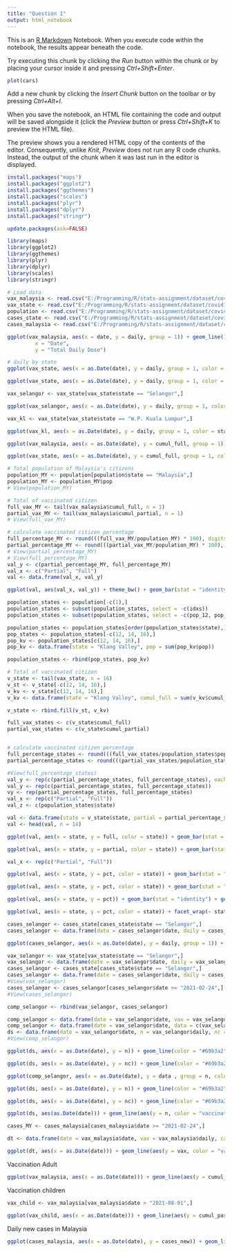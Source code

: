 ```yaml
---
title: "Question 1"
output: html_notebook
---
```


This is an [R Markdown](http://rmarkdown.rstudio.com) Notebook. When you execute code within the notebook, the results appear beneath the code.

Try executing this chunk by clicking the *Run* button within the chunk or by placing your cursor inside it and pressing *Ctrl+Shift+Enter*.

```r
plot(cars)
```

Add a new chunk by clicking the *Insert Chunk* button on the toolbar or by pressing *Ctrl+Alt+I*.

When you save the notebook, an HTML file containing the code and output will be saved alongside it (click the *Preview* button or press *Ctrl+Shift+K* to preview the HTML file).

The preview shows you a rendered HTML copy of the contents of the editor. Consequently, unlike *Knit*, *Preview* does not run any R code chunks. Instead, the output of the chunk when it was last run in the editor is displayed.

```r
install.packages("maps")
install.packages("ggplot2")
install.packages("ggthemes")
install.packages("scales")
install.packages("plyr")
install.packages("dplyr")
install.packages("stringr")
```

```r
update.packages(ask=FALSE)
```

```r
library(maps)
library(ggplot2)
library(ggthemes)
library(plyr)
library(dplyr)
library(scales)
library(stringr)
```

```r
# Load data 
vax_malaysia <- read.csv("E:/Programming/R/stats-assignment/dataset/covid19-public-main/vaccination/vax_malaysia.csv")
vax_state <- read.csv("E:/Programming/R/stats-assignment/dataset/covid19-public-main/vaccination/vax_state.csv")
population <- read.csv("E:/Programming/R/stats-assignment/dataset/covid19-public-main/static/population.csv")
cases_state <- read.csv("E:/Programming/R/stats-assignment/dataset/covid19-public-main/epidemic/cases_state.csv")
cases_malaysia <- read.csv("E:/Programming/R/stats-assignment/dataset/covid19-public-main/epidemic/cases_malaysia.csv")
```

```r
ggplot(vax_malaysia, aes(x = date, y = daily, group = 1)) + geom_line() + labs(title = "Daily Vaccination dose",
         x = "Date",
         y = "Total Daily Dose")
```

```r
# daily by state
ggplot(vax_state, aes(x = as.Date(date), y = daily, group = 1, color = state)) + geom_line() + labs(title = "Daily Vaccination Doses by State", x = "Date", y = "Total Daily Dose", color = "State") + theme_fivethirtyeight() + theme(axis.title = element_text()) + scale_x_date(date_breaks = "1 month", labels = date_format("%d-%b"))
```

```r
ggplot(vax_state, aes(x = as.Date(date), y = daily, group = 1, color = state)) + geom_line() + labs(title = "Daily Vaccination Doses by State", x = "Date", y = "Total Daily Dose", color = "State") + theme_fivethirtyeight() + theme(axis.title = element_text()) + scale_x_date(date_breaks = "1 month", labels = date_format("%d-%b"))
```

```r
vax_selangor <- vax_state[vax_state$state == "Selangor",]

ggplot(vax_selangor, aes(x = as.Date(date), y = daily, group = 1, color = state)) + geom_line() + labs(title = "Daily Vaccination Doses by State", x = "Date", y = "Total Daily Dose", color = "State") + theme_fivethirtyeight() + theme(axis.title = element_text()) + scale_x_date(date_breaks = "1 month", labels = date_format("%d-%b"))

```

```r
vax_kl <- vax_state[vax_state$state == "W.P. Kuala Lumpur",]

ggplot(vax_kl, aes(x = as.Date(date), y = daily, group = 1, color = state)) + geom_line() + labs(title = "Daily Vaccination Doses by State", x = "Date", y = "Total Daily Dose", color = "State") + theme_fivethirtyeight() + theme(axis.title = element_text()) + scale_x_date(date_breaks = "1 month", labels = date_format("%d-%b"))

```

```r
ggplot(vax_malaysia, aes(x = as.Date(date), y = cumul_full, group = 1)) + scale_y_continuous(breaks = pretty_breaks(), labels = comma) + geom_line() + labs(title = "Cumulative Full Vaccination Doses in Malaysia", x = "Date", y = "Dose", color = "blue") + theme_fivethirtyeight() + theme(axis.title = element_text()) + scale_x_date(date_breaks = "1 month", labels = date_format("%d-%b"))
```

```r
ggplot(vax_state, aes(x = as.Date(date), y = cumul_full, group = 1, color = state)) + scale_y_continuous(breaks = pretty_breaks(), labels = comma) + geom_line() + labs(title = str_wrap("Cumulative Full Vaccination Doses in Malaysia by State", 40), x = "Date", y = "Dose", color = "State") + theme_fivethirtyeight() + theme(axis.title = element_text()) + scale_x_date(date_breaks = "1 month", labels = date_format("%d-%b"))
```

```r
# Total population of Malaysia's citizens
population_MY <- population[population$state == "Malaysia",]
population_MY <- population_MY$pop
# View(population_MY)

# Total of vaccinated citizen
full_vax_MY <- tail(vax_malaysia$cumul_full, n = 1)
partial_vax_MY <- tail(vax_malaysia$cumul_partial, n = 1)
# View(full_vax_MY)

# calculate vaccinated citizen percentage
full_percentage_MY <- round(((full_vax_MY/population_MY) * 100), digits = 2)
partial_percentage_MY <- round(((partial_vax_MY/population_MY) * 100), digits = 2)
# View(partial_percentage_MY)
# View(full_percentage_MY)
val_y <- c(partial_percentage_MY, full_percentage_MY)
val_x <- c("Partial", "Full")
val <- data.frame(val_x, val_y)

ggplot(val, aes(val_x, val_y)) + theme_bw() + geom_bar(stat = "identity", fill = c("#aef359", "#3cb043")) + geom_text(aes(label = val_y), vjust = -0.3, size = 4) + labs(x = "Status", y = "Percentage (%)", title = "Vaccination Status in Malaysia") + ylim(0, 100)
```

```r
population_states <- population[-c(1),]
population_states <- subset(population_states, select = -c(idxs))
population_states <- subset(population_states, select = -c(pop_12, pop_18, pop_60))

population_states <- population_states[order(population_states$state),]
pop_states <- population_states[-c(12, 14, 16),]
pop_kv <- population_states[c(12, 14, 16),]
pop_kv <- data.frame(state = "Klang Valley", pop = sum(pop_kv$pop))

population_states <- rbind(pop_states, pop_kv)

# Total of vaccinated citizen
v_state <- tail(vax_state, n = 16)
v_st <- v_state[-c(12, 14, 16),]
v_kv <- v_state[c(12, 14, 16),]
v_kv <- data.frame(state = "Klang Valley", cumul_full = sum(v_kv$cumul_full), cumul_partial = sum(v_kv$cumul_partial))

v_state <- rbind.fill(v_st, v_kv)

full_vax_states <- c(v_state$cumul_full)
partial_vax_states <- c(v_state$cumul_partial)


# calculate vaccinated citizen percentage
full_percentage_states <- round(((full_vax_states/population_states$pop) * 100), digits = 2)
partial_percentage_states <- round(((partial_vax_states/population_states$pop) * 100), digits = 2)

#View(full_percentage_states)
val_y <- rep(c(partial_percentage_states, full_percentage_states), each = 1)
val_y <- rep(c(partial_percentage_states, full_percentage_states))
vy <- rep(partial_percentage_states, full_percentage_states)
val_x <- rep(c("Partial", "Full"))
val_z <- c(population_states$state)

val <- data.frame(state = v_state$state, partial = partial_percentage_states, full = full_percentage_states, pct = val_y)
val <- head(val, n = 14)

ggplot(val, aes(x = state, y = full, color = state)) + geom_bar(stat = "identity", fill = "white") + geom_text(aes(label = full), hjust = 1.5 , size = 3.5) + ylim(0, 100) + labs(x = "State", y = "Percentage (%)", title = "Fully Vaccinated Status by State") + theme(legend.position = "none") + coord_flip()

ggplot(val, aes(x = state, y = partial, color = state)) + geom_bar(stat = "identity", fill = "white") + geom_text(aes(label = partial), hjust = 1.5 , size = 3.5) + ylim(0, 100) + labs(x = "State", y = "Percentage (%)", title = "Partially Vaccinated Status by State") + theme(legend.position = "none") + coord_flip()

```

```r
val_x <- rep(c("Partial", "Full"))

ggplot(val, aes(x = state, y = pct, color = state)) + geom_bar(stat = "identity", position = position_dodge(0.8), aes(fill = factor(pct), color = state), width = 0.8) + geom_text(aes(label = full, hjust = -2), size = 3) + labs(x = "State", y = "Percentage (%)", title = "Vaccinated Status in Malaysia") + theme(legend.position = "none") + ylim(0, 100) + coord_flip()

ggplot(val, aes(x = state, y = pct, color = state)) + geom_bar(stat = "identity", position = position_dodge(0.8), aes(fill = factor(pct), color = state), width = 0.8) + geom_text(aes(label = full, hjust = -2), size = 3) + facet_wrap(~ state) + geom_density(alpha = 0.5) + labs(x = "State", y = "Percentage (%)", title = "Vaccinated Status in Malaysia") + theme(legend.position = "none") + ylim(0, 100) + coord_flip()

ggplot(val, aes(x = state, y = pct)) + geom_bar(stat = "identity") + geom_text(aes(label = full, hjust = -2), size = 3) + labs(x = "State", y = "Percentage (%)", title = "Vaccinated Status in Malaysia") + theme(legend.position = "none") + ylim(0, 100)

ggplot(val, aes(x = state, y = pct, color = state)) + facet_wrap(~ state) + geom_density(alpha = 0.5) + labs(x = "State", y = "Percentage (%)", title = "Vaccinated Status in Malaysia") + theme(legend.position = "none") + ylim(0, 100)
```

```r
cases_selangor <- cases_state[cases_state$state == "Selangor",]
cases_selangor <- data.frame(date = cases_selangor$date, daily = cases_selangor$cases_new)

ggplot(cases_selangor, aes(x = as.Date(date), y = daily, group = 1)) + geom_line() + labs(title = "Daily New Cases in Selangor", x = "Date", y = "Total Daily Dose", color = "State") + theme_fivethirtyeight() + theme(axis.title = element_text()) + scale_x_date(date_breaks = "3 month", labels = date_format("%d-%b-%y"))
```

```r
vax_selangor <- vax_state[vax_state$state == "Selangor",]
vax_selangor <- data.frame(date = vax_selangor$date, daily = vax_selangor$daily)
cases_selangor <- cases_state[cases_state$state == "Selangor",]
cases_selangor <- data.frame(date = cases_selangor$date, daily = cases_selangor$cases_new)
#View(vax_selangor)
cases_selangor <- cases_selangor[cases_selangor$date >= "2021-02-24",]
#View(cases_selangor)

comp_selangor <- rbind(vax_selangor, cases_selangor)

comp_selangor <- data.frame(date = vax_selangor$date, vax = vax_selangor$daily, case = cases_selangor$daily)
comp_selangor <- data.frame(date = vax_selangor$date, data = c(vax_selangor$daily, cases_selangor$daily), n = rep(c("Cases", "Vax"), each = 1))
ds <- data.frame(date = vax_selangor$date, n = vax_selangor$daily, nc = cases_selangor$daily)
#View(comp_selangor)

ggplot(ds, aes(x = as.Date(date), y = n)) + geom_line(color = "#69b3a2") + labs(title = "Daily Vaccination Dose in Selangor", x = "Date", y = "Total Daily Dose", color = "State") + theme_fivethirtyeight() + theme(axis.title = element_text()) + scale_x_date(date_breaks = "1 month", labels = date_format("%d-%b"))

ggplot(ds, aes(x = as.Date(date), y = nc)) + geom_line(color = "#69b3a2") + labs(title = "Daily New Cases in Selangor", x = "Date", y = "Total Daily Dose", color = "State") + theme_fivethirtyeight() + theme(axis.title = element_text()) + scale_x_date(date_breaks = "1 month", labels = date_format("%d-%b"))

ggplot(comp_selangor, aes(x = as.Date(date), y = data , group = n, color = data)) + geom_line() + labs(title = "Daily New Cases in Selangor", x = "Date", y = "Total Daily Dose", color = "State") + theme_fivethirtyeight() + theme(axis.title = element_text()) + scale_x_date(date_breaks = "1 month", labels = date_format("%d-%b")) + theme(legend.position = "none")
```

```r
ggplot(ds, aes(x = as.Date(date), y = n)) + geom_line(color = "#69b3a2") + labs(title = "Daily Vaccination Dose in Selangor", x = "Date", y = "Total Daily Dose", color = "State") + theme_fivethirtyeight() + theme(axis.title = element_text()) + scale_x_date(date_breaks = "1 month", labels = date_format("%d-%b"))

ggplot(ds, aes(x = as.Date(date), y = nc)) + geom_line(color = "#69b3a2") + labs(title = "Daily New Cases in Selangor", x = "Date", y = "Total Daily Dose", color = "State") + theme_fivethirtyeight() + theme(axis.title = element_text()) + scale_x_date(date_breaks = "1 month", labels = date_format("%d-%b"))

ggplot(ds, aes(as.Date(date))) + geom_line(aes(y = n, color = "vaccination")) + geom_line(aes(y = nc, color = "new cases"))
```

```r
cases_MY <- cases_malaysia[cases_malaysia$date >= "2021-02-24",]

dt <- data.frame(date = vax_malaysia$date, vax = vax_malaysia$daily, case = cases_MY$cases_new)

ggplot(dt, aes(x = as.Date(date))) + geom_line(aes(y = vax, color = "vax")) + geom_line(aes(y = case, color = "case")) + labs(title = "Daily Vaccine Doses given in Malaysia", x = "Date", y = "Total Daily Dose", color = "State") + theme_fivethirtyeight() + theme(axis.title = element_text()) + scale_x_date(date_breaks = "1 month", labels = date_format("%d-%b"))
```

Vaccination Adult

```r
ggplot(vax_malaysia, aes(x = as.Date(date))) + geom_line(aes(y = cumul_partial, color = "Partial")) + geom_line(aes(y = cumul_full, color = "Full")) + labs(title = str_wrap("Adult Vaccination Progress in Malaysia", 40), x = "Date", y = "Dose", color = "Status") + theme_fivethirtyeight() + theme(axis.title = element_text()) + scale_x_date(date_breaks = "1 month", labels = date_format("%d-%b")) + scale_y_continuous(breaks = pretty_breaks(), labels = label_number(suffix = " M", scale = 1e-6))

```

Vaccination children

```r
vax_child <- vax_malaysia[vax_malaysia$date > "2021-08-01",]

ggplot(vax_child, aes(x = as.Date(date))) + geom_line(aes(y = cumul_partial_child, color = "Partial")) + geom_line(aes(y = cumul_full_child, color = "Full")) + labs(title = str_wrap("Children Vaccination Progress in Malaysia", 40), x = "Date", y = "Dose", color = "Status") + theme_fivethirtyeight() + theme(axis.title = element_text()) + scale_x_date(date_breaks = "1 month", labels = date_format("%d-%b")) + scale_y_continuous(breaks = pretty_breaks(), labels = label_number(suffix = " M", scale = 1e-6))
```

Daily new cases in Malaysia

```r
ggplot(cases_malaysia, aes(x = as.Date(date), y = cases_new)) + geom_line(color = "#69b3a2") + labs(title = "Daily New Cases in Malaysia", x = "Date", y = "Total Daily Dose", color = "State") + theme_fivethirtyeight() + theme(axis.title = element_text()) + scale_x_date(date_breaks = "3 month", labels = date_format("%d-%b-%y"))
```

